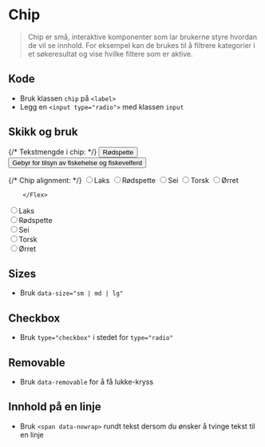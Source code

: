 
<Meta of={stories} />

# Chip
> Chip er små, interaktive komponenter som lar brukerne styre hvordan de vil se innhold. For eksempel kan de brukes til å filtrere kategorier i et søkeresultat og vise hvilke filtere som er aktive.

## Kode
- Bruk klassen `chip` på `<label>`
- Legg en `<input type="radio">` med klassen `input`
<Canvas of={stories.Radio} />

## Skikk og bruk
<Flex data-items="350">
  {/* Tekstmengde i chip: */}
  <Example data-color="success" text="Bruk korte konsiste ord i Chips" zoom="100%">
    <button type="button" className={styles.chip} data-removable> Rødspette </button>
  </Example>
  <Example data-color="danger" text="Unngå lange tekster i chips. Prøv å begrense til maks et par ord" zoom="100%">
    <button type="button" className={styles.chip} data-removable> Gebyr for tilsyn av fiskehelse og fiskevelferd </button>
  </Example>

   {/* Chip alignment: */}
  <Example data-color="success" text="Chips skal ligge etter hverandre og organisk brekke ned på neste linje." zoom="100%">
        <Flex data-gap="2">
        <label className={styles.chip}><input className={styles.input} type="radio" value="Laks" defaultChecked name="my-radio" />Laks</label>
        <label className={styles.chip}><input className={styles.input} type="radio" value="Rødspette" name="my-radio" />Rødspette</label>
        <label className={styles.chip}><input className={styles.input} type="radio" value="Sei" name="my-radio" />Sei</label>
        <label className={styles.chip}><input className={styles.input} type="radio" value="Torsk" name="my-radio" />Torsk</label>
        <label className={styles.chip}><input className={styles.input} type="radio" value="Ørret" name="my-radio" />Ørret</label>

        </Flex>
  </Example>

  <Example data-color="danger" text="Chips skal ikke stables over hverandre, bruk heller radiobuttons." zoom="100%">
   <div>
      <label className={styles.chip}><input className={styles.input} type="radio" value="Laks" defaultChecked name="my-radio" />Laks</label>
      <br />
      <label className={styles.chip}><input className={styles.input} type="radio" value="Rødspette" name="my-radio" />Rødspette</label>
      <br />
      <label className={styles.chip}><input className={styles.input} type="radio" value="Sei" name="my-radio" />Sei</label>
      <br />
      <label className={styles.chip}><input className={styles.input} type="radio" value="Torsk" name="my-radio" />Torsk</label>
      <br />
      <label className={styles.chip}><input className={styles.input} type="radio" value="Ørret" name="my-radio" />Ørret</label>
    </div>
  </Example>

</Flex>

## Sizes
- Bruk `data-size="sm | md | lg"`
<Canvas of={stories.Sizes} />

## Checkbox
- Bruk `type="checkbox"` i stedet for `type="radio"`
<Canvas of={stories.Checkbox} />

## Removable
- Bruk `data-removable` for å få lukke-kryss
<Canvas of={stories.Removable} />

## Innhold på en linje
- Bruk `<span data-nowrap>` rundt tekst dersom du ønsker å tvinge tekst til en linje
<Canvas of={stories.Nowrap} />

<CssVariables component="chip" />